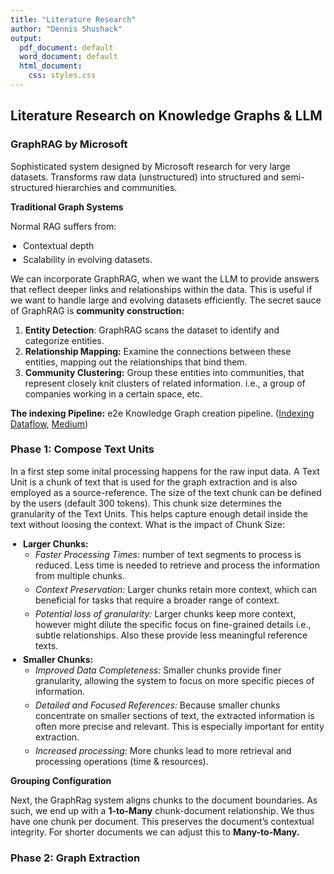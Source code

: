 ```yaml
---
title: "Literature Research"
author: "Dennis Shushack"
output:
  pdf_document: default
  word_document: default
  html_document:
    css: styles.css
---
```


```{=html}
<style>
ul {
  padding-left: 20px; /* Adjust this value to change the left padding */
}

ul li {
  margin-bottom: 5px; /* Adjust this value to change the space between list items */
}
</style>
```
## Literature Research on Knowledge Graphs & LLM

### GraphRAG by Microsoft

Sophisticated system designed by Microsoft research for very large datasets. Transforms raw data (unstructured) into structured and semi-structured hierarchies and communities.

**Traditional Graph Systems**

Normal RAG suffers from:

-   Contextual depth
-   Scalability in evolving datasets.

We can incorporate GraphRAG, when we want the LLM to provide answers that reflect deeper links and relationships within the data. This is useful if we want to handle large and evolving datasets efficiently. The secret sauce of GraphRAG is **community construction:**

1.  **Entity Detection**: GraphRAG scans the dataset to identify and categorize entities.
2.  **Relationship Mapping:** Examine the connections between these entities, mapping out the relationships that bind them.
3.  **Community Clustering:** Group these entities into communities, that represent closely knit clusters of related information. i.e., a group of companies working in a certain space, etc.

**The indexing Pipeline:** e2e Knowledge Graph creation pipeline. ([Indexing Dataflow](https://microsoft.github.io/graphrag/posts/index/1-default_dataflow/), [Medium](https://thecagedai.medium.com/graphrag-redefining-knowledge-extraction-97fb3d8f9bec))

### **Phase 1: Compose Text Units**

In a first step some inital processing happens for the raw input data. A Text Unit is a chunk of text that is used for the graph extraction and is also employed as a source-reference. The size of the text chunk can be defined by the users (default 300 tokens). This chunk size determines the granularity of the Text Units. This helps capture enough detail inside the text without loosing the context. What is the impact of Chunk Size:

-   **Larger Chunks:**
    -   *Faster Processing Times:* number of text segments to process is reduced. Less time is needed to retrieve and process the information from multiple chunks.
    -   *Context Preservation:* Larger chunks retain more context, which can beneficial for tasks that require a broader range of context.
    -   *Potential loss of granularity:* Larger chunks keep more context, however might dilute the specific focus on fine-grained details i.e., subtle relationships. Also these provide less meaningful reference texts.
-   **Smaller Chunks:**
    -   *Improved Data Completeness:* Smaller chunks provide finer granularity, allowing the system to focus on more specific pieces of information.
    -   *Detailed and Focused References:* Because smaller chunks concentrate on smaller sections of text, the extracted information is often more precise and relevant. This is especially important for entity extraction.
    -   *Increased processing:* More chunks lead to more retrieval and processing operations (time & resources).

**Grouping Configuration**

Next, the GraphRag system aligns chunks to the document boundaries. As such, we end up with a **1-to-Many** chunk-document relationship. We thus have one chunk per document. This preserves the document's contextual integrity. For shorter documents we can adjust this to **Many-to-Many.**

### Phase 2: Graph Extraction
